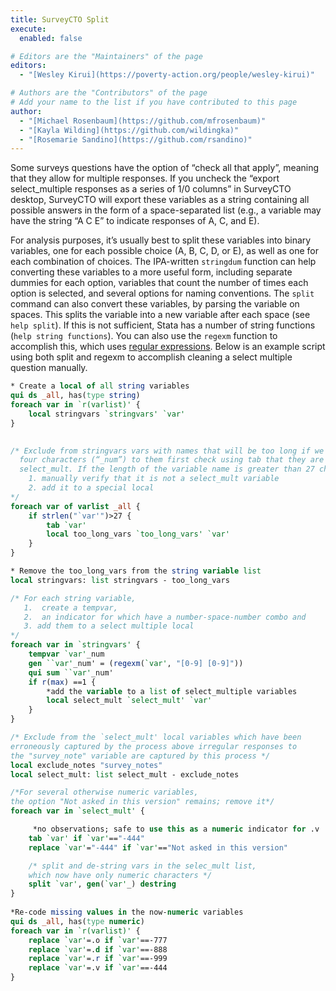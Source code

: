 ```yaml
---
title: SurveyCTO Split
execute: 
  enabled: false

# Editors are the "Maintainers" of the page
editors:
  - "[Wesley Kirui](https://poverty-action.org/people/wesley-kirui)"

# Authors are the "Contributors" of the page
# Add your name to the list if you have contributed to this page
author:
  - "[Michael Rosenbaum](https://github.com/mfrosenbaum)"
  - "[Kayla Wilding](https://github.com/wildingka)"
  - "[Rosemarie Sandino](https://github.com/rsandino)"
---
```



Some surveys questions have the option of “check all that apply”, meaning that they allow for multiple responses. If you uncheck the "export select_multiple responses as a series of 1/0 columns" in SurveyCTO desktop, SurveyCTO will export these variables as a string containing all possible answers in the form of a space-separated list (e.g., a variable may have the string “A C E” to indicate responses of A, C, and E). 

For analysis purposes, it’s usually best to split these variables into binary variables, one for each possible choice (A, B, C, D, or E), as well as one for each combination of choices. The IPA-written `stringdum` function can help converting these variables to a more useful form, including separate dummies for each option, variables that count the number of times each option is selected, and several options for naming conventions. The `split` command can also convert these variables, by parsing the variable on spaces. This splits the variable into a new variable after each space (see `help split`). If this is not sufficient, Stata has a number of string functions (`help string functions`). You can also use the `regexm` function to accomplish this, which uses [regular expressions](https://www.stata.com/support/faqs/data-management/regular-expressions/). Below is an example script using both split and regexm to accomplish cleaning a select multiple question manually.

``` stata
* Create a local of all string variables
qui ds _all, has(type string)                     
foreach var in `r(varlist)' {                          
    local stringvars `stringvars' `var'
}
 

/* Exclude from stringvars vars with names that will be too long if we append
  four characters (“_num”) to them first check using tab that they are not 
  select_mult. If the length of the variable name is greater than 27 characters,
    1. manually verify that it is not a select_mult variable
    2. add it to a special local  
*/
foreach var of varlist _all {
    if strlen("`var'")>27 {       
        tab `var'               
        local too_long_vars `too_long_vars' `var'                           
    }
}

* Remove the too_long_vars from the string variable list
local stringvars: list stringvars - too_long_vars     

/* For each string variable, 
   1.  create a tempvar, 
   2.  an indicator for which have a number-space-number combo and 
   3. add them to a select multiple local    
*/   
foreach var in `stringvars' {         
    tempvar `var'_num         
    gen ``var'_num' = (regexm(`var', "[0-9] [0-9]"))    
    qui sum ``var'_num'                     
    if r(max) ==1 {                 
        *add the variable to a list of select_multiple variables
        local select_mult `select_mult' `var'        
    }
}

/* Exclude from the `select_mult' local variables which have been 
erroneously captured by the process above irregular responses to 
the "survey_note" variable are captured by this process */
local exclude_notes "survey_notes"
local select_mult: list select_mult - exclude_notes           

/*For several otherwise numeric variables, 
the option "Not asked in this version" remains; remove it*/
foreach var in `select_mult' {

     *no observations; safe to use this as a numeric indicator for .v
    tab `var' if `var'=="-444" 
    replace `var'="-444" if `var'=="Not asked in this version"

    /* split and de-string vars in the selec_mult list, 
    which now have only numeric characters */
    split `var', gen(`var'_) destring                  
}
 
*Re-code missing values in the now-numeric variables
qui ds _all, has(type numeric)                  
foreach var in `r(varlist)' {           
    replace `var'=.o if `var'==-777
    replace `var'=.d if `var'==-888
    replace `var'=.r if `var'==-999
    replace `var'=.v if `var'==-444
}
```